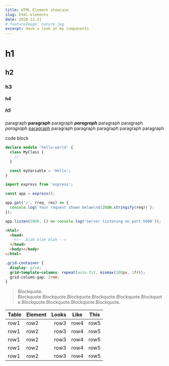 ```yaml
---
title: HTML Element showcase
slug: html-elements
date: 2020-12-21
# featureImage: nature.jpg
excerpt: Have a look at my components
---
```


# h1

## h2

### h3

#### h4

##### h5

paragraph **paragraph** paragraph **_paragraph_** paragraph paragraph _paragraph_ <u>paragraph</u> paragraph paragraph paragraph paragraph paragraph

code block

```ts
declare module 'hello-world' {
  class MyClass {
    // ...
  }

  const myVariable = 'Hello';
}
```

```js
import express from 'express';

const app = express();

app.get('/', (req, res) => {
  console.log(`Your request shown below\n${JSON.stringify(req)}`);
});

app.listen(5000, () => console.log('Server listening on port 5000'));
```

```html
<html>
  <head>
    <!-- blah blah blah -->
  </head>
  <body></body>
</html>
```

```css
.grid-container {
  display: grid;
  grid-template-columns: repeat(auto-fit, minmax(200px, 1fr));
  grid-column-gap: 2rem;
}
```

> Blockquote. Blockquote.Blockquote.Blockquote.Blockquote.Blockquote.Blockquote.Blockquote.Blockquote.Blockquote.Blockquote.

| Table | Element | Looks | Like | This |
| ----- | :------ | ----: | ---- | ---- |
| row1  | row2    |  row3 | row4 | row5 |
| row1  | row2    |  row3 | row4 | row5 |
| row1  | row2    |  row3 | row4 | row5 |
| row1  | row2    |  row3 | row4 | row5 |
| row1  | row2    |  row3 | row4 | row5 |
